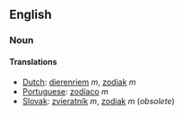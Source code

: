 ==English ==
=== Noun ===
==== Translations ====
*[[Dutch]]: [[dierenriem]] ''m'', [[zodiak]] ''m''
*[[Portuguese]]: [[zodíaco]] ''m''
*[[Slovak]]: [[zvieratník]] ''m'', [[zodiak]] ''m'' (''obsolete'')